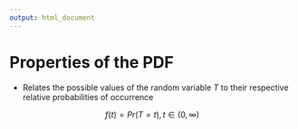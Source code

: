 ```yaml
---
output: html_document
---
```


# Properties of the PDF

- Relates the possible values of the random variable $T$ to their respective relative probabilities of occurrence

$$f(t)=Pr(T=t), t\in (0,\infty)$$
